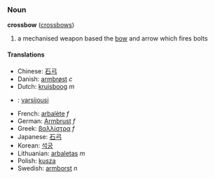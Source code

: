 ===Noun===
'''crossbow''' ([[crossbows]])

# a mechanised weapon based the [[bow]] and arrow which fires bolts

====Translations====
*Chinese: [[石弓]]
*Danish: [[armbrøst]] ''c''
*Dutch: [[kruisboog]] ''m''
*{{fi}}: [[varsijousi]]
*French: [[arbalète]] ''f''
*German: [[Armbrust]] ''f''
*Greek: [[βαλλίστρα]] ''f''
*Japanese: [[石弓]]
*Korean: [[석궁]]
*Lithuanian: [[arbaletas]] ''m''
*Polish: [[kusza]]
*Swedish: [[armborst]] ''n''